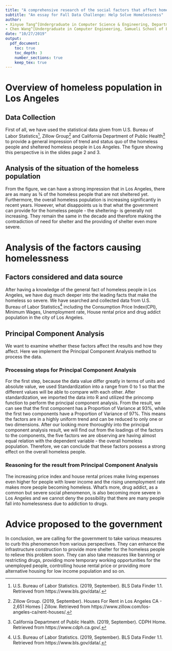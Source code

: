```yaml
---
title: "A comprehensive research of the social factors that affect homelessness in Los Angeles"
subtitle: "An essay for Fall Data Challenge: Help Solve Homelessness"
author:
- Xinyue Tang^[Undergraduate in Computer Science & Engineering, Department of Computer Science, University of California, Davis. (xiytang@ucdavis.edu)]
- Chen Wang^[Undergraduate in Computer Engineering, Samueli School of Engineering, University of California, Irvine. (chenw23@uci.edu)]
date: "10/27/2019"
output:
  pdf_document:
    toc: true
    toc_depth: 3
    number_sections: true
    keep_tex: true
---
```


\newpage

# Overview of homeless population in Los Angeles

## Data Collection

First of all, we have used the statistical data given from U.S. Bureau of Labor Statistics[^1], Zillow Group[^2] and California Department of Public Health[^3] to provide a general impression of trend and status quo of the homeless people and sheltered homeless people in Los Angeles. The figure showing this perspective is in the slides page 2 and 3.

[^1]: U.S. Bureau of Labor Statistics. (2019, September). BLS Data Finder 1.1. Retrieved from https://www.bls.gov/data/.

[^2]: Zillow Group. (2019, September). Houses For Rent in Los Angeles CA - 2,651 Homes | Zillow. Retrieved from https://www.zillow.com/los-angeles-ca/rent-houses/.

[^3]: California Department of Public Health. (2019, September). CDPH Home. Retrieved from https://www.cdph.ca.gov/.

## Analysis of the situation of the homeless population

From the figure, we can have a strong impression that in Los Angeles, there are as many as ¾ of the homeless people that are not sheltered yet. Furthermore, the overall homeless population is increasing significantly in recent years. However, what disappoints us is that what the government can provide for the homeless people - the sheltering- is generally not increasing. They remain the same in the decade and therefore making the contradiction of need for shelter and the providing of shelter even more severe.


# Analysis of the factors causing homelessness

## Factors considered and data source

After having a knowledge of the general fact of homeless people in Los Angeles, we have dug much deeper into the leading facts that make the homeless so severe. We have searched and collected data from U.S. Bureau of Labor Statistics[^1] including the Consumption Price Index(CPI), Minimum Wages, Unemployment rate, House rental price and drug addict population in the city of Los Angeles.

## Principal Component Analysis

We want to examine whether these factors affect the results and how they affect. Here we implement the Principal Component Analysis method to process the data.

### Processing steps for Principal Component Analysis

For the first step, because the data value differ greatly in terms of units and absolute value, we used Standardization into a range from 0 to 1 so that the different values will be able to compare with each other. After standardization, we imported the data into R and utilized the princomp function to perform the principal component analysis. From the result, we can see that the first component has a Proportion of Variance at 93%, while the first two components have a Proportion of Variance of 97%. This means the factors are in a highly uniform trend and can be reduced to only one or two dimensions. After our looking more thoroughly into the principal component analysis result, we will find out from  the loadings of the factors to the components, the five factors we are observing are having almost equal relation with the dependent variable - the overall homeless population. Therefore, we can conclude that these factors possess a strong effect on the overall homeless people. 

### Reasoning for the result from Principal Component Analysis

The increasing price index and house rental prices  make living expenses even higher for people with lower income and the rising unemployment rate makes more people becoming homeless. What’s more, drug addict, as a common but severe social phenomenon, is also becoming more severe in Los Angeles and we cannot deny the possibility that there are many people fall into homelessness due to addiction to drugs. 


# Advice proposed to the government

In conclusion, we are calling for the government to take various measures to curb this phenomenon from various perspectives. They can enhance the infrastructure construction to provide more shelter for the homeless people to relieve this problem soon. They can also take measures like banning or restricting drugs, providing more temporary working opportunities for the unemployed people, controlling house rental price or providing more alternative housing for low income population and so on. 

